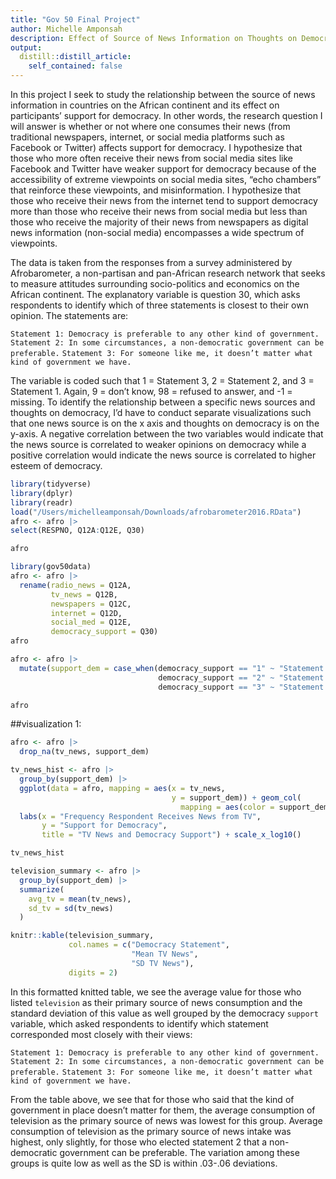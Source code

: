 ```yaml
---
title: "Gov 50 Final Project"
author: Michelle Amponsah 
description: Effect of Source of News Information on Thoughts on Democracy  
output:
  distill::distill_article:
    self_contained: false
---
```


In this project I seek to study the relationship between the source of news 
information in countries on the African continent and its effect on participants’
support for democracy. In other words, the research question I will answer is 
whether or not where one consumes their news (from traditional newspapers, 
internet, or social media platforms such as Facebook or Twitter) affects 
support for democracy. I hypothesize that those who more often receive their news 
from social media sites like Facebook and Twitter have weaker support for democracy
because of the accessibility of extreme viewpoints on social media sites, “echo
chambers” that reinforce these viewpoints, and misinformation. I hypothesize 
that those who receive their news from the internet tend to support democracy 
more than those who receive their news from social media but less than those who 
receive the majority of their news from newspapers as digital news information 
(non-social media) encompasses a wide spectrum of viewpoints. 

The data is taken from the responses from a survey administered by Afrobarometer,
a non-partisan and pan-African research network that seeks to measure attitudes 
surrounding socio-politics and economics on the African continent. The 
explanatory variable is question 30, which asks respondents to identify which of 
three statements is closest to their own opinion. The statements are: 

`Statement 1: Democracy is preferable to any other kind of government.`
`Statement 2: In some circumstances, a non-democratic government can be preferable.`
`Statement 3: For someone like me, it doesn’t matter what kind of government we have.`

The variable is coded such that 1 = Statement 3, 2 = Statement 2, and 3 = Statement
1. Again, 9 = don't know, 98 = refused to answer, and -1 = missing. To identify 
the relationship between a specific news sources and thoughts on democracy, I'd 
have to conduct separate visualizations such that one news source is on the x
axis and thoughts on democracy is on the y-axis. A negative correlation between
the two variables would indicate that the news source is correlated to weaker opinions
on democracy while a positive correlation would indicate the news source is correlated
to higher esteem of democracy. 


```r
library(tidyverse)
library(dplyr)
library(readr)
load("/Users/michelleamponsah/Downloads/afrobarometer2016.RData")
afro <- afro |> 
select(RESPNO, Q12A:Q12E, Q30)

afro
```

```r
library(gov50data)
afro <- afro |>
  rename(radio_news = Q12A,
         tv_news = Q12B,
         newspapers = Q12C,
         internet = Q12D,
         social_med = Q12E,
         democracy_support = Q30)
afro
```


```r
afro <- afro |> 
  mutate(support_dem = case_when(democracy_support == "1" ~ "Statement 3",
                                 democracy_support == "2" ~ "Statement 2",
                                 democracy_support == "3" ~ "Statement 1"))

afro
```

##visualization 1: 


```r
afro <- afro |> 
  drop_na(tv_news, support_dem)


```

```r

tv_news_hist <- afro |> 
  group_by(support_dem) |>
  ggplot(data = afro, mapping = aes(x = tv_news,
                                    y = support_dem)) + geom_col(
                                      mapping = aes(color = support_dem)) +
  labs(x = "Frequency Respondent Receives News from TV",
       y = "Support for Democracy",
       title = "TV News and Democracy Support") + scale_x_log10() 

tv_news_hist

```

```r
television_summary <- afro |>
  group_by(support_dem) |>
  summarize(
    avg_tv = mean(tv_news),
    sd_tv = sd(tv_news)
  )

knitr::kable(television_summary,
             col.names = c("Democracy Statement",
                           "Mean TV News",
                           "SD TV News"),
             digits = 2)

```

In this formatted knitted table, we see the average value for those who listed
`television` as their primary source of news consumption and the standard deviation
of this value as well grouped by the democracy `support` variable, which asked
respondents to identify which statement corresponded most closely with their 
views: 

`Statement 1: Democracy is preferable to any other kind of government.`
`Statement 2: In some circumstances, a non-democratic government can be preferable.`
`Statement 3: For someone like me, it doesn’t matter what kind of government we have.`

From the table above, we see that for those who said that the kind of government
in place doesn't matter for them, the average consumption of television as the
primary source of news was lowest for this group. Average consumption of television
as the primary source of news intake was highest, only slightly, for those who 
elected statement 2 that a non-democratic government can be preferable. The 
variation among these groups is quite low as well as the SD is within .03-.06 
deviations. 
